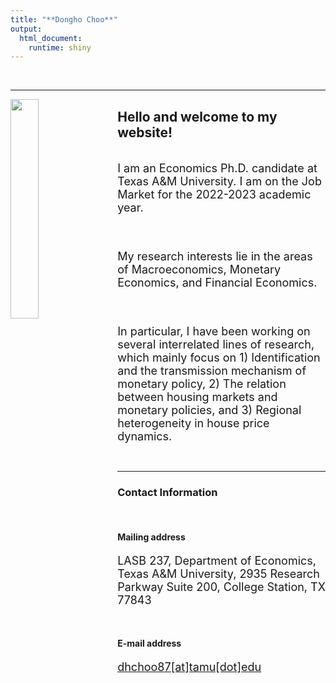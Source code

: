 ```yaml
---
title: "**Dongho Choo**"
output:
  html_document:
    runtime: shiny
---
```


<br />

---

<img src="images/dhchoo.jpeg" style = "width:30%; margin-right: 20px" align = "left">

## **Hello and welcome to my website!**
<br />
<font size="4.5"> I am an Economics Ph.D. candidate at Texas A&M University. I am on the Job Market for the 2022-2023 academic year. 

<br />

My research interests lie in the areas of Macroeconomics, Monetary Economics, and Financial Economics. 

<br />

In particular, I have been working on several interrelated lines of research, which mainly focus on 1) Identification and the transmission mechanism of monetary policy, 2) The relation between housing markets and monetary policies, and 3) Regional heterogeneity in house price dynamics. </font>

<br />

---

### **Contact Information**
<br />

#### Mailing address


<font size="4">LASB 237, Department of Economics, Texas A&M University, 2935 Research Parkway Suite 200, College Station, TX 77843
</font>

<br />

#### E-mail address
<font size="4">[dhchoo87[at]tamu[dot]edu](mailto:dhchoo87@tamu.edu)</font>


